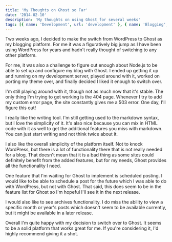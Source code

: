 ```yaml
---
title: 'My Thoughts on Ghost so Far'
date: '2014-02-10'
description: 'My thoughts on using Ghost for several weeks'
tags: [{ name: 'Development', url: 'development' }, { name: 'Blogging', url: 'blogging' }, { name: 'Thoughts', url: 'thoughts' }]
---
```


Two weeks ago, I decided to make the switch from WordPress to Ghost as my blogging platform. For me it was a figuratively big jump as I have been using WordPress for years and hadn't really thought of switching to any other platform.

For me, it was also a challenge to figure out enough about Node.js to be able to set up and configure my blog with Ghost. I ended up getting it up and running on my development server, played around with it, worked on porting my theme over, and finally decided I liked it enough to switch over.

I'm still playing around with it, though not as much now that it's stable. The only thing I'm trying to get working is the 404 page. Whenever I try to add my custom error page, the site constantly gives me a 503 error. One day, I'll figure this out!

I really like the writing tool. I'm still getting used to the markdown syntax, but I love the simplicity of it. It's also nice because you can mix in HTML code with it as well to get the additional features you miss with markdown. You can just start writing and not think twice about it.

I also like the overall simplicity of the platform itself. Not to knock WordPress, but there is a lot of functionality there that is not really needed for a blog. That doesn't mean that it is a bad thing as some sites could definitely benefit from the added features, but for my needs, Ghost provides all the functionality I need.

One feature that I'm waiting for Ghost to implement is scheduled posting. I would like to be able to schedule a post for the future which I was able to do with WordPress, but not with Ghost. That said, this does seem to be in the feature list for Ghost so I'm hopeful I'll see it in the next release.

I would also like to see archives functionality. I do miss the ability to view a specific month or year's posts which doesn't seem to be available currently, but it might be available in a later release.

Overall I'm quite happy with my decision to switch over to Ghost. It seems to be a solid platform that works great for me. If you're considering it, I'd highly recommend giving it a shot.

